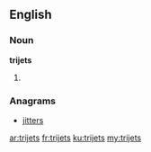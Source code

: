 ==English==

===Noun===
'''trijets'''

# {{plural of|[[trijet]]}}

===Anagrams===
* [[jitters#English|jitters]]

[[ar:trijets]]
[[fr:trijets]]
[[ku:trijets]]
[[my:trijets]]